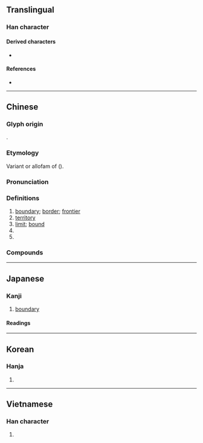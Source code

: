 {{character info}}
==Translingual==

===Han character===
{{Han char|rn=102|rad=田|as=14|sn=19|four=11116|canj=NGMWM|ids=⿰⿹弓土畺}}

====Derived characters====
* {{l|mul|[[𧅁]]}}

====References====
* {{Han ref|kx=0766.330|dkj=21961|dj=1177.050|hdz=42554.050|uh=7586|ud=30086|bh=C3A6|bd=50086}}

----

==Chinese==
{{zh-forms|alt=畕,壃,疅,畺-second-round simplified (1977),⿰弓⿳一田一-second-round simplified (1981)}}

===Glyph origin===
{{Han etym}}
{{Han compound|土|彊|c1=s|c2=p|t1=earth|ls=psc}}.

===Etymology===
Variant or allofam of {{och-l|境|boundary}} ({{zh-ref|Schuessler, 2007}}).

===Pronunciation===
{{zh-pron
|m=jiāng
|c=goeng1
|mn=xm,qz,tw:kiong/xm,zz,twv:kiang
|mn-t=giang1
|mc=y
|oc=y
|ma=y
|cat=n,pn
}}

===Definitions===
{{zh-hanzi}}

# [[boundary]]; [[border]]; [[frontier]]
# [[territory]]
# [[limit]]; [[bound]]
# {{zh-short|新疆}}
# {{surname|zh}}

===Compounds===
{{zh-der|新疆|封疆|列土分疆|列土封疆|回疆|疆土|疆徼|疆宇|拓土開疆|福壽無疆|海疆|疆域|疆臣|無疆之休|萬壽無疆|疆界|疆理|疆場|捐軀疆場|無疆|疆吏|疆埸|新疆回變|邊疆民族|邊疆舞|邊疆|開疆|苗疆|阿塞拜疆}}

----

==Japanese==

===Kanji===
{{ja-kanji|grade=|rs=田14}}

# [[boundary]]

====Readings====
{{ja-readings
|goon=こう
|kanon=きょう
|kun=さかい-
|nanori=つよし}}

----

==Korean==

===Hanja===
{{ko-hanja|hangeul=강|eumhun=|rv=gang|mr=kang|y=kang}}

# {{rfdef|ko|sort=田14}}

----

==Vietnamese==

===Han character===
{{vi-readings|reading=cưng, câng, cương|rs=田14}}

# {{rfdef|vi|sort=田14}}